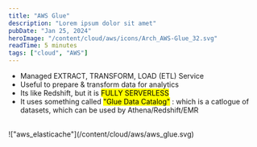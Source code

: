 ```yaml
---
title: "AWS Glue"
description: "Lorem ipsum dolor sit amet"
pubDate: "Jan 25, 2024"
heroImage: "/content/cloud/aws/icons/Arch_AWS-Glue_32.svg"
readTime: 5 minutes
tags: ["cloud", "AWS"]
---
```



<Section
	link="aws-glue-intro"
	title="What is Amazon Glue?"
	imageUrl="/content/cloud/aws/icons/Arch_AWS-Glue_32.svg"
/>

- Managed EXTRACT, TRANSFORM, LOAD (ETL) Service
- Useful to prepare & transform data for analytics
- Its like Redshift, but it is <mark>FULLY SERVERLESS</mark>
- It uses something called <mark>"Glue Data Catalog"</mark> : which is a catlogue of datasets, which can be used by Athena/Redshift/EMR

<br />
!["aws_elasticache"](/content/cloud/aws/aws_glue.svg)
<br />